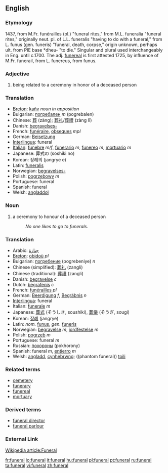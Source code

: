 ==English==
=== Etymology ===
1437, from M.Fr. funérailles (pl.) "funeral rites," from M.L. funeralia "funeral rites," originally neut. pl. of L.L. funeralis "having to do with a funeral," from L. funus (gen. funeris) "funeral, death, corpse," origin unknown, perhaps ult. from PIE base *dheu- "to die." Singular and plural used interchangeably in Eng. until c.1700. The adj. [[funereal]] is first attested 1725, by influence of M.Fr. funerail, from L. funereus, from funus.

=== Adjective ===
{{en-adj-notcomp}}

# being related to a ceremony in honor of a deceased person

=== Translation ===
*[[Breton]]: [[kañv]] ''noun in apposition''
*Bulgarian: [[погребален]] ''m'' (pogrebalen)
*Chinese: [[葬]] (zàng); [[葬礼]]/[[葬禮]] (zàng lĭ)
*Danish: [[begravelses-]]
*French: [[funéraire]], [[obseques]] ''mpl''
*German: [[Beisetzung]]
*[[Interlingua]]: funeral
*[[Italian]]: [[funebre]] ''m/f'', [[funerario]] ''m'', [[funereo]] ''m'', [[mortuario]] ''m''
*Japanese: 葬式の (soshiki no)
*Korean: 장례의 (jangrye e)
*Latin: [[funeralis]]
*Norwegian: [[begravelses-]]
*Polish: [[pogrzebowy]] ''m''
*Portuguese: funeral
*Spanish: funeral
*Welsh: [[angladdol]]

=== Noun ===
{{en-noun}}

# a ceremony to honour of a deceased person
#:''No one likes to go to funerals.''

=== Translation ===
*Arabic: [[جنازة]]
*[[Breton]]: [[obidoù]] ''pl''
*Bulgarian: [[погребение]] (pogrebeniye) ''n''
*Chinese (simplified): [[葬礼]] (zangli)
*Chinese (traditional): [[葬禮]] (zangli)
*Danish: [[begravelse]] ''c''
*Dutch: [[begrafenis]] ''c''
*French: [[funérailles]] ''pl''
*German: [[Beerdigung]] ''f'', [[Begräbnis]] ''n''
*[[Interlingua]]: funeral
*Italian: [[funerale]] ''m''
*Japanese: [[葬式]] (そうしき, soushiki), [[葬儀]] (そうぎ, sougi)
*Korean: [[장례]] (jangrye)
*Latin: ''nom.'' [[funus]], ''gen.'' [[funeris]]
*Norwegian: [[begravelse]] ''m'', [[jordfestelse]] ''m''
*Polish: [[pogrzeb]] ''m''
*Portuguese: funeral ''m''
*Russian: [[похороны]] (pokhorony)
*Spanish: funeral ''m'', [[entierro]] ''m''
*Welsh: [[angladd]], [[cynhebrwng]]; ((phantom funeral)) [[toili]]

=== Related terms ===
*[[cemetery]]
*[[funerary]]
*[[funereal]]
*[[mortuary]]

===Derived terms===
*[[funeral director]]
*[[funeral parlour]]

===External Link===
[http://en.wikipedia.org/wiki/Funeral Wikipedia article:Funeral]

[[fr:funeral]]
[[io:funeral]]
[[it:funeral]]
[[hu:funeral]]
[[pl:funeral]]
[[pt:funeral]]
[[ru:funeral]]
[[ta:funeral]]
[[vi:funeral]]
[[zh:funeral]]
